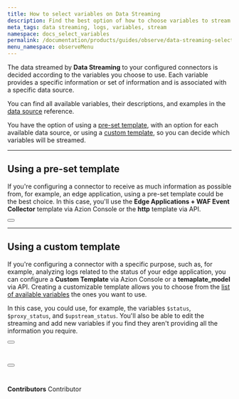 ```yaml
---
title: How to select variables on Data Streaming
description: Find the best option of how to choose variables to stream your data.
meta_tags: data streaming, logs, variables, stream
namespace: docs_select_variables
permalink: /documentation/products/guides/observe/data-streaming-select-variables/
menu_namespace: observeMenu
---
```



The data streamed by **Data Streaming** to your configured connectors is decided according to the variables you choose to use. Each variable provides a specific information or set of information and is associated with a specific data source.

You can find all available variables, their descriptions, and examples in the [data source](/en/documentation/products/observe/data-streaming/#data-sources) reference.

You have the option of using a [pre-set template](using-a-pre-set-template), with an option for each available data source, or using a [custom template](using-a-custom-template), so you can decide which variables will be streamed.

---

## Using a pre-set template

If you're configuring a connector to receive as much information as possible from, for example, an edge application, using a pre-set template could be the best choice. In this case, you'll use the **Edge Applications + WAF Event Collector** template via Azion Console or the **http** template via API.

<Button href="/en/documentation/products/guides/use-data-streaming/" text="go to how to configure a streaming guide" variant="secondary"></Button>

---

## Using a custom template

If you're configuring a connector with a specific purpose, such as, for example, analyzing logs related to the status of your edge application, you can configure a **Custom Template** via Azion Console or a **temaplate_model** via API. Creating a customizable template allows you to choose from the [list of available variables](/en/documentation/products/observe/data-streaming/#data-sources) the ones you want to use.

In this case, you could use, for example, the variables `$status`, `$proxy_status`, and `$upstream_status`. You'll also be able to edit the streaming and add new variables if you find they aren't providing all the information you require.

<Button href="/en/documentation/products/guides/data-streaming-custom-template/" text="go to custom template via Azion Console guide" variant="secondary"></Button> <br /><br />

<Button href="https://api.azion.com/#e4586549-13a9-4bc2-a37e-9000e4588d9a" text="go to custom template api request" variant="secondary"></Button>
<br /><br />
---


**Contributors** <ContributorList>Contributor</ContributorList>